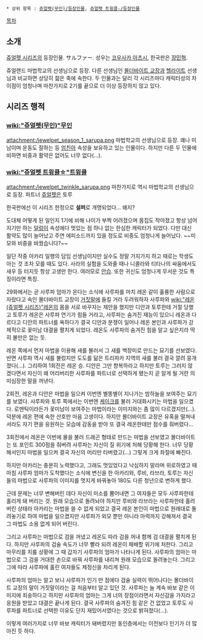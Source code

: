  * 상위 항목 : [[쥬얼펫(무인)/등장인물]], [[쥬얼펫 트윙클☆/등장인물]]

[[목차]]

== 소개 ==
[[쥬얼펫 시리즈]]의 등장인물. サルファー. 성우는 [[코우사카 아츠시]], 한국판은 [[장민혁]].

쥬얼랜드 마법학교의 선생님으로 등장. 다른 선생님인 [[몰더바이트 교장]]과 [[헬라이트]] 선생님과 비교하면 상당히 젊은 축에 속한다. 두 인물과는 달리 각 시리즈마다 캐릭터성의 차이점이 엄청나며 마찬가지로 2기를 끝으로 더 이상 등장하지 않고 있다.

== 시리즈 행적 ==
=== [[wiki:"쥬얼펫(무인)"무인]] ===
attachment:/jewelpet_season_1_sarupa.png
마법학교의 선생님으로 등장. 꽤나 미남이며 운동도 잘하는 등 [[엄친아]] 속성을 보유하고 있는 인물이다. 하지만 다른 두 인물에 비하면 비중과 활약은 없어도 너무 없다(...).

=== [[wiki:"쥬얼펫 트윙클☆"트윙클]] ===
attachment:/jewelpet_twinkle_sarupa.png
마찬가지로 역시 마법학교의 선생님으로 등장. 파트너 [[쥬얼펫]]은 토루

한국판에선 이 시리즈 한정으로 '''설퍼'''로 개명되었다... 왜지?

도대체 어떻게 된 일인지 1기에 비해 나이가 부쩍 어려졌으며 몸집도 작아졌고 항상 넘어지기만 하는 [[덜렁이]] 속성에다 멋있는 점 하나 없는 한심한 캐릭터가 되었다. 다만 대신 활약도 많이 늘어났고 주연 에피소드까지 있을 정도로 비중도 엄청나게 늘어났다. ~~미모와 비중을 바꿨습니다?~~

일단 작중 아카리 일행의 담임 선생님이지만 실수도 정말 가지가지 하고 때로는 학생도 아는 것 조차 모를 때도 있다. 사라의 실험을 도와줄 때나 니콜라와 티타나의 싸움에서도 새우 등 터지듯 항상 고생만 한다. 여러모로 [[안습]]. 또한 귀신도 엄청나게 무서운 것도 특징이라면 특징.

29화에서는 곧 사루파 엄마가 온다는 소식에 사루파를 마치 레온 같이 훌륭한 사람으로 자랐다고 속인 몰더바이트 교장이 [[거짓말]]에 들킬 거라 두려워하자 사루파와 [[wiki:"레온(쥬얼펫 시리즈)"레온]]의 몸을 서로 바꾸자는 제안을 했지만 디안과 토루한테 거절 당했고 토루가 레온은 사루파 연기가 힘들 거라고, 사루파는 숨겨진 재능이 있으니 레온과 다르다고 디안의 파트너를 욕하다가 결국 디안과 분쟁이 일어나 레온 본인과 사루파가 강제적으로 꽃미남 대결을 펼치게 되었다. 레온도 사루파의 숨겨진 힘을 알고 싶은지라 딱히 불만은 없는 듯.

레온 쪽에서 먼저 마법을 이용해 새를 불러서 그 새를 백장미로 만드는 묘기를 선보였다. 반면 사루파 역시 새를 불렀지만 도도를 닮은 트리파카 지역의 새를 불러 결국 깔려 뭉개졌다(...). 그리하여 1회전은 레온 승. 디안은 그만 항복하라고 하지만 토루는 그러지 않겠다면서 자신이 왜 어리버리한 사루파를 파트너로 선택하게 됐는지 곧 알게 될 거란 의미심장한 말을 꺼낸다.

2회전, 레온과 디안은 마법을 일으켜 이번엔 별똥별이 지나가는 밤하늘을 보여주는 묘기를 보였다. 사루파와 토루 쪽에서는 이번엔 [[케이크]]를 불러 거대화시키는 마법을 일으켰다. 로맨틱이라든가 꽃미남이 보여주는 마법이라는 이미지와는 좀 많이 다르겠지만(...). 덕분에 레온 편에 속한 산호만 마음 고생이다. 하지만 몰더바이트 교장은 유혹을 떨쳐내서라도 자기 편을 응원하는 모습에 감동을 받아 또 결국 레온한테만 점수를 줘버렸다...

3회전에서 레온은 이번에 물을 불러 드래곤 형태로 만드는 마법을 선보였고 몰더바이트는 또 포인트 300점을 줘버려 사루파는 자신이 질 위기에 처해 당황해 한다. 너무 당황해서인지 마법을 일으켜 결국 자신의 머리만 타버렸고(...) 그렇게 크게 좌절에 빠진다.

하지만 아카리는 충분히 노력했다고, 그래도 멋있었다고 낙심하지 말라며 위로하였고 때 마침 사루파 엄마가 도착했다는 소식에 변신을 한 아카리와, 루비, 라브라, 토루는 자신들의 마법으로 사루파의 이미지를 멋지게 바꿔놓아 180도 다른 청년으로 변하게 했다.

근데 문제는 너무 변해버린 데다 자신이 미소를 뿜어내면 그 여자들은 모두 사루파한테 홀리게 돼 버리는 것. 원래 모습으로 돌려놔야 하지만 루비와 라브라는 사루파한테 홀려버린 상태라 아카리는 마법을 쓸 수 없게 되었고 결국 레온 본인이 마법으로 원래대로 돌려놓기로 하여 마법을 일으켰지만 사루파가 외모 뿐만 아니라 마력까지 강해져서 결국 그 마법도 소용 없게 되어 버린다.

그리고 사루파는 마법으로 검을 꺼냈고 레온도 따라 검을 꺼내 함께 검 대결을 펼치게 된다. 하지만 사루파의 검술 속도가 너무 빨라 되려 레온이 패배할 위기에 처한다. 그리고 마무리를 치룰 상황에 그 때 갑자기 사루파의 엄마가 나타나게 된다. 사루파의 엄마는 마법으로 그 검을 거대한 손으로 바꿔 사루파를 내리쳐 원래 모습으로 돌려놓는다. 그리고 그에 따라 사루파에 홀린 여자들도 제정신을 차리게 된다.

사루파의 엄마는 알고 보니 사루파가 인기 만 점에다 검술 실력이 뛰어나다는 몰더바이트 교장의 말이 거짓말이라는 걸 처음부터 알고 있던 것. 사루파는 늘 계속 바보 같은 이미지에 죄송하다고 하지만 사루파의 엄마는 그게 너의 장점이라면서 자신감을 가지라고 응원을 받았고 대결은 끝나게 된다. 결국 사루파의 숨겨진 힘 같은 건 없었고 토루도 사루파를 파트너로 선택한 이유도 단지 재밌어서였다는 것으로 밝혀졌다(...).

이렇게 여러가지로 너무 바보 캐릭터가 돼버렸지만 동인층에서는 이전보다 인기가 더 많아진 듯 하다.
